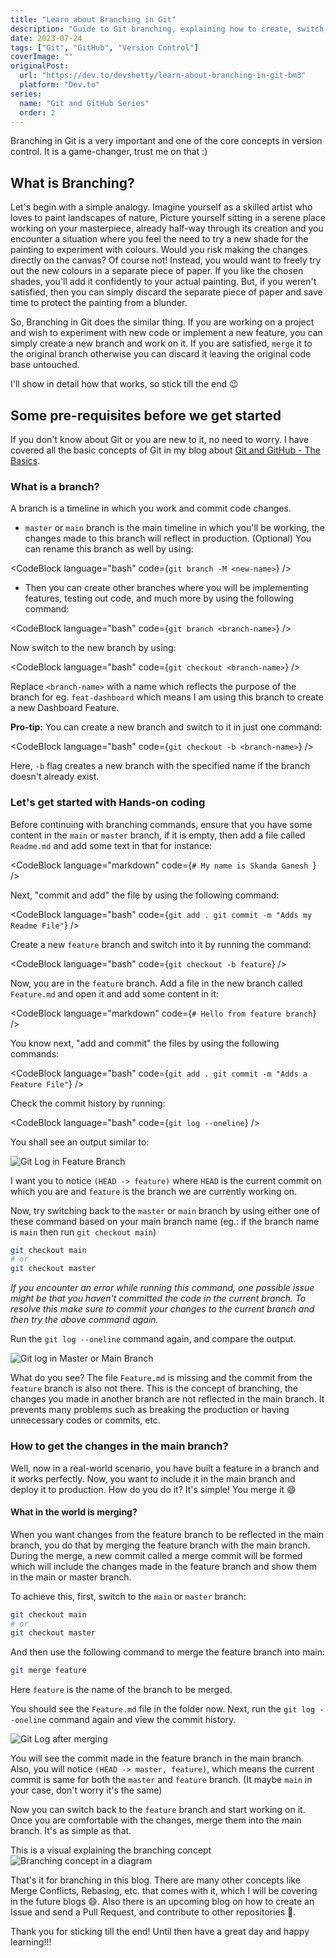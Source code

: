 ```yaml
---
title: "Learn about Branching in Git"
description: "Guide to Git branching, explaining how to create, switch, and merge branches with practical examples and commands for effective version control."
date: 2023-07-24
tags: ["Git", "GitHub", "Version Control"]
coverImage: ""
originalPost:
  url: "https://dev.to/devshetty/learn-about-branching-in-git-bm3"
  platform: "Dev.to"
series:
  name: "Git and GitHub Series"
  order: 2
---
```



Branching in Git is a very important and one of the core concepts in version control. It is a game-changer, trust me on that :)

## What is Branching?

Let's begin with a simple analogy. Imagine yourself as a skilled artist who loves to paint landscapes of nature, Picture yourself sitting in a serene place working on your masterpiece, already half-way through its creation and you encounter a situation where you feel the need to try a new shade for the painting to experiment with colours. Would you risk making the changes directly on the canvas? Of course not! Instead, you would want to freely try out the new colours in a separate piece of paper. If you like the chosen shades, you'll add it confidently to your actual painting.
But, if you weren't satisfied, then you can simply discard the separate piece of paper and save time to protect the painting from a blunder.

So, Branching in Git does the similar thing. If you are working on a project and wish to experiment with new code or implement a new feature, you can simply create a new branch and work on it. If you are satisfied, `merge` it to the original branch otherwise you can discard it leaving the original code base untouched.

I'll show in detail how that works, so stick till the end 😉

## Some pre-requisites before we get started

If you don't know about Git or you are new to it, no need to worry. I have covered all the basic concepts of Git in my blog about [Git and GitHub - The Basics](https://dev.to/devshetty/git-and-github-for-beginners-the-basics-d3n).

### What is a branch?

A branch is a timeline in which you work and commit code changes.

- `master` or `main` branch is the main timeline in which you'll be working, the changes made to this branch will reflect in production. (Optional) You can rename this branch as well by using:

<CodeBlock language="bash" code={`git branch -M <new-name>`} />

- Then you can create other branches where you will be implementing features, testing out code, and much more by using the following command:

<CodeBlock language="bash" code={`git branch <branch-name>`} />

Now switch to the new branch by using:

<CodeBlock language="bash" code={`git checkout <branch-name>`} />

Replace `<branch-name>` with a name which reflects the purpose of the branch for eg. `feat-dashboard` which means I am using this branch to create a new Dashboard Feature.

**Pro-tip:** You can create a new branch and switch to it in just one command:

<CodeBlock language="bash" code={`git checkout -b <branch-name>`} />

Here, `-b` flag creates a new branch with the specified name if the branch doesn't already exist.

### Let's get started with Hands-on coding

Before continuing with branching commands, ensure that you have some content in the `main` or `master` branch, if it is empty, then add a file called `Readme.md` and add some text in that for instance:

<CodeBlock language="markdown" code={`# My name is Skanda Ganesh `} />

Next, "commit and add" the file by using the following command:

<CodeBlock
  language="bash"
  code={`git add .
git commit -m "Adds my Readme File"`}
/>

Create a new `feature` branch and switch into it by running the command:

<CodeBlock language="bash" code={`git checkout -b feature`} />

Now, you are in the `feature` branch. Add a file in the new branch called `Feature.md` and open it and add some content in it:

<CodeBlock language="markdown" code={`# Hello from feature branch`} />

You know next, "add and commit" the files by using the following commands:

<CodeBlock
  language="bash"
  code={`git add .
git commit -m "Adds a Feature File"`}
/>

Check the commit history by running:

<CodeBlock language="bash" code={`git log --oneline`} />

You shall see an output similar to:

![Git Log in Feature Branch](https://dev-to-uploads.s3.amazonaws.com/uploads/articles/9w5xtlibjf2dbxssmx0g.png)

I want you to notice `(HEAD -> feature)` where `HEAD` is the current commit on which you are and `feature` is the branch we are currently working on.

Now, try switching back to the `master` or `main` branch by using either one of these command based on your main branch name (eg.: if the branch name is `main` then run `git checkout main`)

```bash
git checkout main
# or
git checkout master
```

_If you encounter an error while running this command, one possible issue might be that you haven't committed the code in the current branch. To resolve this make sure to commit your changes to the current branch and then try the above command again._

Run the `git log --oneline` command again, and compare the output.

![Git log in Master or Main Branch](https://dev-to-uploads.s3.amazonaws.com/uploads/articles/d2ykc52bon3ongj5ia0g.png)

What do you see? The file `Feature.md` is missing and the commit from the `feature` branch is also not there. This is the concept of branching, the changes you made in another branch are not reflected in the main branch. It prevents many problems such as breaking the production or having unnecessary codes or commits, etc.

### How to get the changes in the main branch?

Well, now in a real-world scenario, you have built a feature in a branch and it works perfectly. Now, you want to include it in the main branch and deploy it to production. How do you do it? It's simple! You merge it 😄

#### What in the world is merging?

When you want changes from the feature branch to be reflected in the main branch, you do that by merging the feature branch with the main branch. During the merge, a new commit called a merge commit will be formed which will include the changes made in the feature branch and show them in the main or master branch.

To achieve this, first, switch to the `main` or `master` branch:

```bash
git checkout main
# or
git checkout master
```

And then use the following command to merge the feature branch into main:

```bash
git merge feature
```

Here `feature` is the name of the branch to be merged.

You should see the `Feature.md` file in the folder now. Next, run the `git log --oneline` command again and view the commit history.

![Git Log after merging](https://dev-to-uploads.s3.amazonaws.com/uploads/articles/7376fqzeo7e70m8prd1q.png)

You will see the commit made in the feature branch in the main branch. Also, you will notice `(HEAD -> master, feature)`, which means the current commit is same for both the `master` and `feature` branch. (It maybe `main` in your case, don't worry it's the same)

Now you can switch back to the `feature` branch and start working on it. Once you are comfortable with the changes, merge them into the main branch. It's as simple as that.

This is a visual explaining the branching concept
![Branching concept in a diagram](https://dev-to-uploads.s3.amazonaws.com/uploads/articles/hyv57jw2pacigt13uft2.png)

That's it for branching in this blog. There are many other concepts like Merge Conflicts, Rebasing, etc. that comes with it, which I will be covering in the future blogs 😄. Also there is an upcoming blog on how to create an Issue and send a Pull Request, and contribute to other repositories 👀.

Thank you for sticking till the end! Until then have a great day and happy learning!!!
